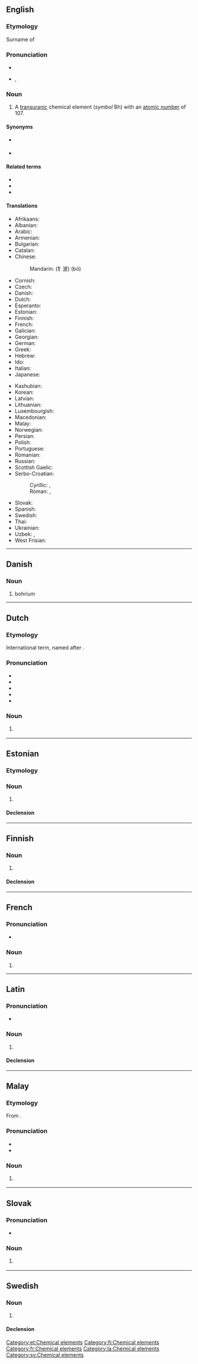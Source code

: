 {{also|Bohrium}}
==English==
{{elements|lang=en|Bh|seaborgium|Sg|hassium|Hs}}

===Etymology===
Surname of {{w|Niels Bohr}} {{suffix|en||ium}}

===Pronunciation===
* {{audio|en|En-bohrium.oga|Audio}}
* {{enPR|bôr'ēəm}}, {{IPA|en|/ˈbɔːɹiəm/}}

===Noun===
{{en-noun|-}}
{{wikipedia}}

# A [[transuranic]] chemical element (''symbol'' Bh) with an [[atomic number]] of 107.

====Synonyms====
* {{l|en|eka-rhenium}} {{qualifier|used before the element was discovered}}
* {{l|en|unnilseptium}} {{qualifier|used before the element was officially named}}

====Related terms====
* {{w|Niels Bohr|Bohr}}
* {{l|en|bohrate}}
* {{l|en|nielsbohrium}}

====Translations====
{{trans-top|chemical element}}
* Afrikaans: {{t+|af|bohrium}}
* Albanian: {{t|sq|borium}}
* Arabic: {{t|ar|بُورْيُوم|tr=buryum|m}}
* Armenian: {{t|hy|բորիում}}
* Bulgarian: {{t|bg|бо́рий|m}}
* Catalan: {{t+|ca|bohri|m}}
* Chinese:
*: Mandarin: {{t+|cmn|𨨏}} (钅波) (bō)
* Cornish: {{t|kw|bohryum}}
* Czech: {{t+|cs|bohrium}}
* Danish: {{t+|da|bohrium}}
* Dutch: {{t+|nl|bohrium|n}}
* Esperanto: {{t+|eo|borio}}
* Estonian: {{t+|et|bohrium}}
* Finnish: {{t+|fi|bohrium}}
* French: {{t+|fr|bohrium|m}}
* Galician: {{t+|gl|bohrio|m}}
* Georgian: {{t|ka|ბორიუმი}}
* German: {{t+|de|Bohrium|n}}
* Greek: {{t+|el|μπόριο|n}}
* Hebrew: {{t|he|בוהריום|tr=bóhriyum}}
* Ido: {{t+|io|borio}}
* Italian: {{t+|it|bohrio|m}}
* Japanese: {{t+|ja|ボーリウム|tr=bōriumu}}
{{trans-mid}}
* Kashubian: {{t|csb|bòhr}}
* Korean: {{t+|ko|보륨}}
* Latvian: {{t|lv|borijs|m}}
* Lithuanian: {{t+|lt|boris}}
* Luxembourgish: {{t|lb|Bohrium|n}}
* Macedonian: {{t|mk|бориум|m}}
* Malay: {{t|ms|bohrium}}
* Norwegian: {{t|no|bohrium}}
* Persian: {{t|fa|بوریم|tr=boriom}}
* Polish: {{t+|pl|bohr|m}}
* Portuguese: {{t|pt|bório|m}}
* Romanian: {{t+|ro|bohriu|n}}
* Russian: {{t+|ru|бо́рий|m}}
* Scottish Gaelic: {{t|gd|boiriam}}
* Serbo-Croatian:
*: Cyrillic: {{t|sh|бориj|m}}, {{t|sh|бориjум|m}}
*: Roman: {{t|sh|borij|m}}, {{t|sh|borijum|m}}
* Slovak: {{t|sk|bohrium}}
* Spanish: {{t+|es|bohrio|m}}
* Swedish: {{t+|sv|bohrium|n}}
* Thai: {{t|th|มอหเรียม|tr=boriam}}
* Ukrainian: {{t|uk|бо́рій|m}}
* Uzbek: {{t|uz|борий}}, {{t|uz|boriy}}
* West Frisian: {{t|fy|bohrium}}
{{trans-bottom}}

----

==Danish==

===Noun===
{{da-noun}}

# bohrium

----

==Dutch==
{{wikipedia|lang=nl}}
{{elements|Bh|seaborgium|Sg|hassium|Hs|lang=nl}}
===Etymology===
International term, named after {{w|Niels Bohr}}.

===Pronunciation===
* {{IPA|nl|/ˈboː.riˌʏm/}}
* {{audio|nl|Nl-bohrium.ogg|Audio}}
* {{hyphenation|nl|boh|ri|um}}
* {{rhymes|nl|oːriʏm}}
* {{homophones|nl|borium}}

===Noun===
{{nl-noun|n|-|-}}

# {{l|en|bohrium}} {{defdate|from 1994}}

----

==Estonian==

===Etymology===
{{rfe|et}}

===Noun===
{{et-noun|bohriumi|bohriumi|par2=bohriumit}}

# {{l|en|bohrium}}

====Declension====
{{et-decl-seminar|bohrium}}
{{et-decl-õpik|n=sg|bohrium|i}}

[[Category:et:Chemical elements]]

----

==Finnish==
{{wikipedia|lang=fi}}

===Noun===
{{fi-noun}}

# {{l|en|bohrium}}

====Declension====
{{fi-decl-risti|bohrium|||a|i=0}}

[[Category:fi:Chemical elements]]

----

==French==

===Pronunciation===
* {{fr-IPA}}

===Noun===
{{fr-noun|m}}

# {{l|en|bohrium}}

[[Category:fr:Chemical elements]]

----

==Latin==
{{wikipedia|lang=la}}

===Pronunciation===
* {{la-IPA|bōrium}}

===Noun===
{{la-noun|bohrium<2.-ium>}}

# {{l|en|bohrium}}

====Declension====
{{la-ndecl|bohrium<2.-ium>}}

[[Category:la:Chemical elements]]

----

==Malay==
{{wikipedia|lang=ms}}
{{elements|Bh|siborgium|Sg|hassium|Hs|lang=ms}}

===Etymology===
From {{etyl|en|ms}} {{m|en|bohrium}}.

===Pronunciation===
* {{IPA|ms|/bɔhriom/}}
* {{rhymes|ms|iom|jom|om}}

===Noun===
{{head|ms|noun}}

# {{l|en|bohrium}} {{gloss|chemical element}}

----

==Slovak==
{{elements|Bh|seaborgium|Sg|hassium|Hs|lang=sk}}

===Pronunciation===
* {{IPA|sk|/ˈbɔrium/}}

===Noun===
{{sk-noun|g=n|gen=bohria|decl=mesto}}

# {{l|en|bohrium}} {{gloss|element}}

----

==Swedish==
{{wikipedia|lang=sv}}

===Noun===
{{sv-noun|n|-}}

# {{l|en|bohrium}}

====Declension====
{{sv-noun-unc-irreg-n|2=bohriumet}}

[[Category:sv:Chemical elements]]